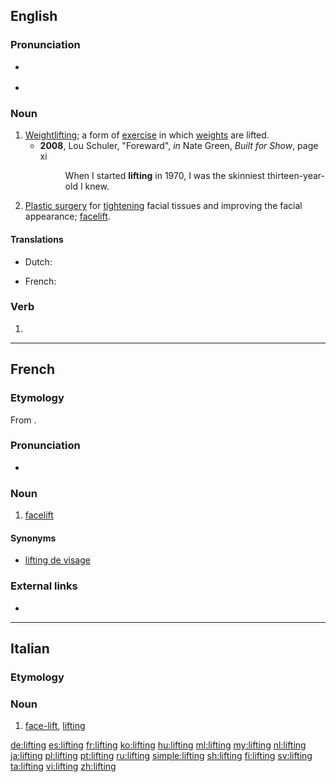 ==English==
{{wikipedia}}

===Pronunciation===
* {{a|UK|US}} {{IPA|/ˈlɪft.ɪŋ/|lang=en}}
* {{audio|en-us-lifting.ogg|Audio (US)|lang=en}}

===Noun===
{{en-noun}}

# [[weightlifting|Weightlifting]]; a form of [[exercise]] in which [[weights]] are lifted.
#* '''2008''', Lou Schuler, "Foreward", ''in'' Nate Green, ''Built for Show'', page xi
#*: When I started '''lifting''' in 1970, I was the skinniest thirteen-year-old I knew.
# [[plastic surgery|Plastic surgery]] for [[tighten]]ing facial tissues and improving the facial appearance; [[facelift]].

====Translations====
{{trans-see|weightlifting}}

{{trans-top|facelift}}
* Dutch: {{t|nl|opwaardering|f}}
{{trans-mid}}
* French: {{t+|fr|lifting|m}}
{{trans-bottom}}

===Verb===
{{head|en}}

# {{present participle of|lift|lang=en}}

----

==French==

===Etymology===
From {{etyl|en|fr}} {{term|lifting|lang=en}}.

===Pronunciation===
* {{IPA|/liftiŋ/|lang=fr}}

===Noun===
{{fr-noun|m}}

# [[facelift]]

====Synonyms====
* [[lifting de visage]]

===External links===
* {{R:TLFi}}

----

==Italian==

===Etymology===
{{etyl|en|it}}

===Noun===
{{head|it|noun|g=m|invariable}}

# {{context|surgery|lang=it}} [[face-lift]], [[#English|lifting]]

[[de:lifting]]
[[es:lifting]]
[[fr:lifting]]
[[ko:lifting]]
[[hu:lifting]]
[[ml:lifting]]
[[my:lifting]]
[[nl:lifting]]
[[ja:lifting]]
[[pl:lifting]]
[[pt:lifting]]
[[ru:lifting]]
[[simple:lifting]]
[[sh:lifting]]
[[fi:lifting]]
[[sv:lifting]]
[[ta:lifting]]
[[vi:lifting]]
[[zh:lifting]]